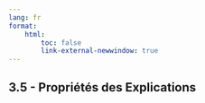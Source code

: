 ```yaml
---
lang: fr
format:
    html:
        toc: false
        link-external-newwindow: true
---
```


## 3.5 - Propriétés des Explications {#sec-properties}